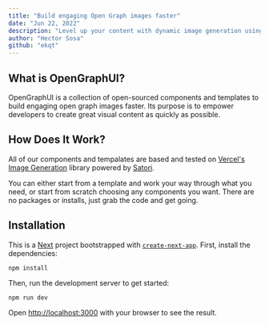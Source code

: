 ```yaml
---
title: "Build engaging Open Graph images faster"
date: "Jun 22, 2022"
description: "Level up your content with dynamic image generation using our pre-built components and templates"
author: "Hector Sosa"
github: "ekqt"
---
```


## What is OpenGraphUI?

OpenGraphUI is a collection of open-sourced components and templates to build engaging open graph images faster. Its purpose is to empower developers to create great visual content as quickly as possible.

## How Does It Work?

All of our components and tempalates are based and tested on [Vercel's Image Generation](https://vercel.com/docs/concepts/functions/edge-functions/og-image-generation) library powered by [Satori](https://github.com/vercel/satori).

You can either start from a template and work your way through what you need, or start from scratch choosing any components you want. There are no packages or installs, just grab the code and get going.

## Installation

This is a [Next](https://nextjs.org/) project bootstrapped with [`create-next-app`](https://github.com/vercel/next.js/tree/canary/packages/create-next-app). First, install the dependencies:

```
npm install
```

Then, run the development server to get started:

```
npm run dev
```

Open [http://localhost:3000](http://localhost:3000) with your browser to see the result.

